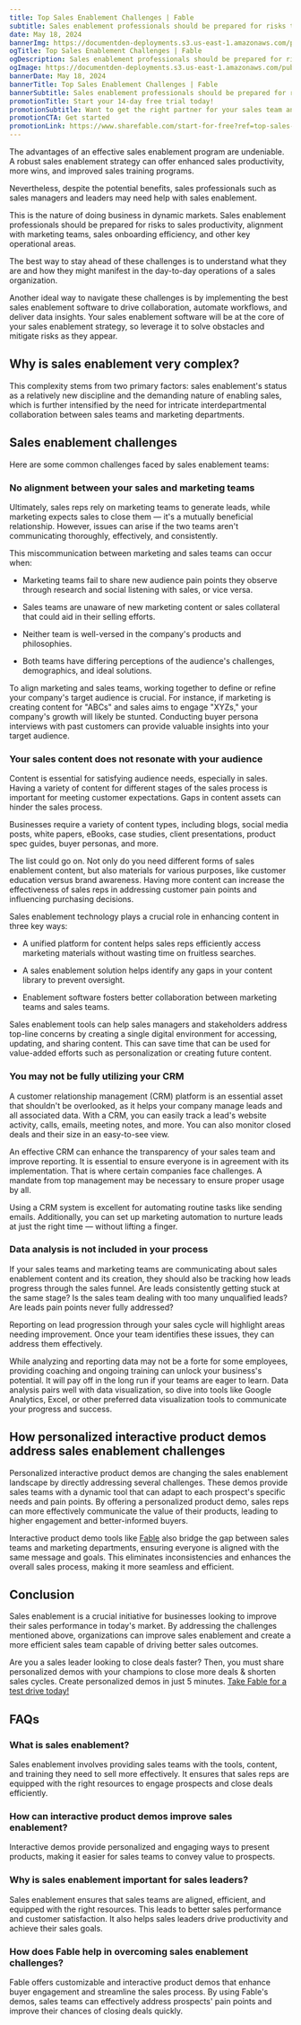 ```yaml
---
title: Top Sales Enablement Challenges | Fable 
subtitle: Sales enablement professionals should be prepared for risks to sales productivity, alignment with marketing teams, sales onboarding efficiency, and other key operational areas.
date: May 18, 2024
bannerImg: https://documentden-deployments.s3.us-east-1.amazonaws.com/public/8f30e331-b4c3-471a-aad7-4b058cf704c3
ogTitle: Top Sales Enablement Challenges | Fable 
ogDescription: Sales enablement professionals should be prepared for risks to sales productivity, alignment with marketing teams, sales onboarding efficiency, and other key operational areas.
ogImage: https://documentden-deployments.s3.us-east-1.amazonaws.com/public/8f30e331-b4c3-471a-aad7-4b058cf704c3
bannerDate: May 18, 2024
bannerTitle: Top Sales Enablement Challenges | Fable 
bannerSubtitle: Sales enablement professionals should be prepared for risks to sales productivity, alignment with marketing teams, sales onboarding efficiency, and other key operational areas.
promotionTitle: Start your 14-day free trial today!
promotionSubtitle: Want to get the right partner for your sales team and close more deals?
promotionCTA: Get started
promotionLink: https://www.sharefable.com/start-for-free?ref=top-sales-enablement-challenges-fable
---
```


The advantages of an effective sales enablement program are undeniable. A robust sales enablement strategy can offer enhanced sales productivity, more wins, and improved sales training programs.

Nevertheless, despite the potential benefits, sales professionals such as sales managers and leaders may need help with sales enablement.

This is the nature of doing business in dynamic markets. Sales enablement professionals should be prepared for risks to sales productivity, alignment with marketing teams, sales onboarding efficiency, and other key operational areas.

The best way to stay ahead of these challenges is to understand what they are and how they might manifest in the day-to-day operations of a sales organization.

Another ideal way to navigate these challenges is by implementing the best sales enablement software to drive collaboration, automate workflows, and deliver data insights. Your sales enablement software will be at the core of your sales enablement strategy, so leverage it to solve obstacles and mitigate risks as they appear.

## Why is sales enablement very complex?

This complexity stems from two primary factors: sales enablement's status as a relatively new discipline and the demanding nature of enabling sales, which is further intensified by the need for intricate interdepartmental collaboration between sales teams and marketing departments.

## Sales enablement challenges

Here are some common challenges faced by sales enablement teams: 

### No alignment between your sales and marketing teams

Ultimately, sales reps rely on marketing teams to generate leads, while marketing expects sales to close them — it's a mutually beneficial relationship. However, issues can arise if the two teams aren't communicating thoroughly, effectively, and consistently.

This miscommunication between marketing and sales teams can occur when:

- Marketing teams fail to share new audience pain points they observe through research and social listening with sales, or vice versa.

- Sales teams are unaware of new marketing content or sales collateral that could aid in their selling efforts.

- Neither team is well-versed in the company's products and philosophies.

- Both teams have differing perceptions of the audience's challenges, demographics, and ideal solutions.

To align marketing and sales teams, working together to define or refine your company's target audience is crucial. For instance, if marketing is creating content for "ABCs" and sales aims to engage "XYZs," your company's growth will likely be stunted. Conducting buyer persona interviews with past customers can provide valuable insights into your target audience.
 
### Your sales content does not resonate with your audience

Content is essential for satisfying audience needs, especially in sales. Having a variety of content for different stages of the sales process is important for meeting customer expectations. Gaps in content assets can hinder the sales process.

Businesses require a variety of content types, including blogs, social media posts, white papers, eBooks, case studies, client presentations, product spec guides, buyer personas, and more.

The list could go on. Not only do you need different forms of sales enablement content, but also materials for various purposes, like customer education versus brand awareness. Having more content can increase the effectiveness of sales reps in addressing customer pain points and influencing purchasing decisions.

Sales enablement technology plays a crucial role in enhancing content in three key ways:

- A unified platform for content helps sales reps efficiently access marketing materials without wasting time on fruitless searches.

- A sales enablement solution helps identify any gaps in your content library to prevent oversight.

- Enablement software fosters better collaboration between marketing teams and sales teams.

Sales enablement tools can help sales managers and stakeholders address top-line concerns by creating a single digital environment for accessing, updating, and sharing content. This can save time that can be used for value-added efforts such as personalization or creating future content.

 
### You may not be fully utilizing your CRM

A customer relationship management (CRM) platform is an essential asset that shouldn't be overlooked, as it helps your company manage leads and all associated data. With a CRM, you can easily track a lead's website activity, calls, emails, meeting notes, and more. You can also monitor closed deals and their size in an easy-to-see view.

An effective CRM can enhance the transparency of your sales team and improve reporting. It is essential to ensure everyone is in agreement with its implementation. That is where certain companies face challenges. A mandate from top management may be necessary to ensure proper usage by all.

Using a CRM system is excellent for automating routine tasks like sending emails. Additionally, you can set up marketing automation to nurture leads at just the right time — without lifting a finger.

 
### Data analysis is not included in your process

If your sales teams and marketing teams are communicating about sales enablement content and its creation, they should also be tracking how leads progress through the sales funnel. Are leads consistently getting stuck at the same stage? Is the sales team dealing with too many unqualified leads? Are leads pain points never fully addressed?

Reporting on lead progression through your sales cycle will highlight areas needing improvement. Once your team identifies these issues, they can address them effectively.

While analyzing and reporting data may not be a forte for some employees, providing coaching and ongoing training can unlock your business's potential. It will pay off in the long run if your teams are eager to learn. Data analysis pairs well with data visualization, so dive into tools like Google Analytics, Excel, or other preferred data visualization tools to communicate your progress and success.
 
## How personalized interactive product demos address sales enablement challenges

Personalized interactive product demos are changing the sales enablement landscape by directly addressing several challenges. These demos provide sales teams with a dynamic tool that can adapt to each prospect's specific needs and pain points. By offering a personalized product demo, sales reps can more effectively communicate the value of their products, leading to higher engagement and better-informed buyers.

Interactive product demo tools like [Fable](https://www.sharefable.com/?ref=top-sales-enablement-challenges-fable) also bridge the gap between sales teams and marketing departments, ensuring everyone is aligned with the same message and goals. This eliminates inconsistencies and enhances the overall sales process, making it more seamless and efficient.
 
## Conclusion

Sales enablement is a crucial initiative for businesses looking to improve their sales performance in today's market. By addressing the challenges mentioned above, organizations can improve sales enablement and create a more efficient sales team capable of driving better sales outcomes.

Are you a sales leader looking to close deals faster? Then, you must share personalized demos with your champions to close more deals & shorten sales cycles. Create personalized demos in just 5 minutes. [Take Fable for a test drive today!](https://www.sharefable.com/start-for-free?ref=top-sales-enablement-challenges-fable)
 
## FAQs

### What is sales enablement?

Sales enablement involves providing sales teams with the tools, content, and training they need to sell more effectively. It ensures that sales reps are equipped with the right resources to engage prospects and close deals efficiently.

### How can interactive product demos improve sales enablement?

Interactive demos provide personalized and engaging ways to present products, making it easier for sales teams to convey value to prospects. 

### Why is sales enablement important for sales leaders?

Sales enablement ensures that sales teams are aligned, efficient, and equipped with the right resources. This leads to better sales performance and customer satisfaction. It also helps sales leaders drive productivity and achieve their sales goals.

### How does Fable help in overcoming sales enablement challenges?

Fable offers customizable and interactive product demos that enhance buyer engagement and streamline the sales process. By using Fable's demos, sales teams can effectively address prospects' pain points and improve their chances of closing deals quickly.
